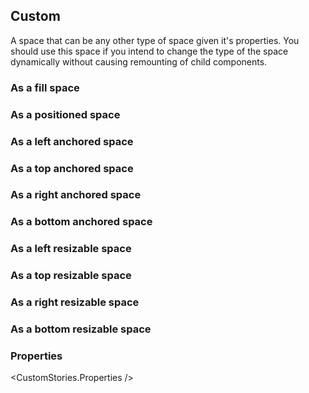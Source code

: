 

<CommonHeader />

<Meta of={CustomStories} />

## Custom

A space that can be any other type of space given it's properties. You should use this space if you
intend to change the type of the space dynamically without causing remounting of child components.

### As a fill space

<Canvas of={CustomStories.Fill} />

### As a positioned space

<Canvas of={CustomStories.Positioned} />

### As a left anchored space

<Canvas of={CustomStories.AnchoredLeft} />

### As a top anchored space

<Canvas of={CustomStories.AnchoredTop} />

### As a right anchored space

<Canvas of={CustomStories.AnchoredRight} />

### As a bottom anchored space

<Canvas of={CustomStories.AnchoredBottom} />

### As a left resizable space

<Canvas of={CustomStories.ResizableLeft} />

### As a top resizable space

<Canvas of={CustomStories.ResizableTop} />

### As a right resizable space

<Canvas of={CustomStories.ResizableRight} />

### As a bottom resizable space

<Canvas of={CustomStories.ResizableBottom} />

### Properties

<CustomStories.Properties />
